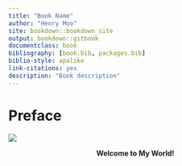 ```yaml
--- 
title: "Book Name"
author: "Henry Moo"
site: bookdown::bookdown_site
output: bookdown::gitbook
documentclass: book
bibliography: [book.bib, packages.bib]
biblio-style: apalike
link-citations: yes
description: "Book description"
---
```


# Preface

![](img/o_cartman_gandalf.png)

<center>__Welcome to My World!__</center>

